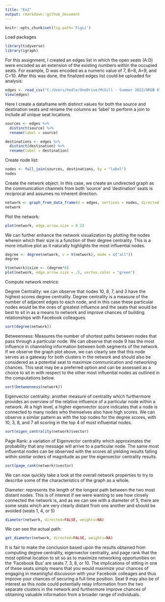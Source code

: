 ```yaml
---
title: "Ex2"
output: rmarkdown::github_document
---
```



```r
knitr::opts_chunk$set(fig.path='Figs/')
```

Load packages
```r
library(tidyverse)
library(igraph)
```
For this assignment, I created an edges list in which the open seats (A:D) were encoded as an extension of the existing numbers within the occupied seats. For example, D was encoded as a numeric value of 7, B=8, A=9, and C=10. After this was done, the finalized edges list could be uploaded for analysis: 
```r
edges <- read_csv("C:/Users/hedle/OneDrive/McGill - Summer 2022/ORGB 672 - Org Network Analysis/Data/input.csv")
View(edges)
```
Here I create a dataframe with distinct values for both the source and destination seats and rename the columns as 'label' to perform a join to include all unique seat locations.
```r
sources <- edges %>%
  distinct(source) %>%
  rename(label = source)

destinations <- edges %>%
  distinct(destination) %>%
  rename(label = destination)
```
Create node list: 
```r
nodes <- full_join(sources, destinations, by = "label")
nodes
```
Create the network object: In this case, we create an undirected graph as the communication channels from both 'source' and 'destination' seats is reciprocal and assumes no inherent direction. 
```r
network <- graph_from_data_frame(d = edges, vertices = nodes, directed = FALSE)
network
```
Plot the network: 
```r
plot(network, edge.arrow.size = 0.2)
```
We can further enhance the network visualization by plotting the nodes wherein which their size is a function of their degree centrality. This is a more intuitive plot as it naturally highlights the most influential nodes. 
```r
degree <- degree(network, v = V(network), mode = c("all"))
degree
```
```r
V(network)$size <- (degree*6) 
plot(network, edge.arrow.size = .5, vertex.color = "green") 
```
Compute network metrics: 

Degree Centrality: we can observe that nodes 10, 8, 7, and 3 have the highest scores degree centrality. Degree centrality is a measure of the number of adjacent edges to each node, and in this case these particular nodes would be the ones of greatest influence and the seats that would be best to sit in as a means to network and improve chances of building relationships with Facebook colleagues. 
```r
sort(degree(network))
```
Betweenness: Measures the number of shortest paths between nodes that pass through a particular node. We can observe that node 9 has the most influence in channeling information between both segments of the network. If we observe the graph plot above, we can clearly see that this node serves as a gateway for both clusters in the network and should also be considered as a potential seat to maximize communication and networking chances. This seat may be a preferred option and can be assessed as a choice to sit in with respect to the other most influential nodes as outlined in the computations below.
```r
sort(betweenness(network))
```
Eigenvector centrality: another measure of centrality which furthermore provides an overview of the relative influence of a particular node within a network. At a high level, a higher eigenvector score indicates that a node is connected to many nodes who themselves also have high scores. We can observe a similar pattern as with the top nodes for the degree scores, with 10, 3, 8, and 7 all scoring in the top 4 of most influential nodes. 
```r
sort(eigen_centrality(network)$vector)
```
Page Rank: a variation of Eigenvector centrality which approximates the probability that any message will arrive to a particular node. The same most influential nodes can be observed with the scores all yielding results falling within similar orders of magnitude as per the eigenvector centrality results. 
```r
sort(page_rank(network)$vector)
```
We can now quickly take a look at the overall network properties to try to describe some of the characteristics of the graph as a whole. 

Diameter: represents the length of the longest path between the two most distant nodes. This is of interest if we were wanting to see how closely connected the network is, and as we can see with a diameter of 5, there are some seats which are very clearly distant from one another and should be avoided (seats 1, 4, or 5) 
```r
diameter(network, directed=FALSE, weights=NA)
```
We can see the actual path:
```r
get_diameter(network, directed=FALSE, weights=NA)
```
It is fair to make the conclusion based upon the results obtained from computing degree centrality, eigenvector centrality, and page rank that the most optimal location to sit so as to maximize networking opportunities on the 'Facebook Bus' are seats 7, 3, 8, or 10. The implications of sitting in one of these seats simply means that you would maximize your chances of engaging in meaningful discussion with your Facebook colleages and thus improve your chances of securing a full time position. Seat 9 may also be of interest as this node could potentially relay information from the two separate clusters in the network and furthermore improve chances of obtaining valuable information from a broader range of individuals.
